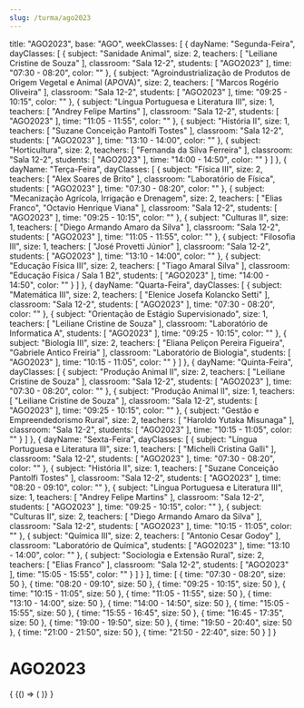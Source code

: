 ```yaml
---
slug: /turma/ago2023
---
```

  title: "AGO2023",
  base: "AGO",
  weekClasses: [
    {
      dayName: "Segunda-Feira",
      dayClasses: [
        {
          subject: "Sanidade Animal",
          size: 2,
          teachers: [
            "Leiliane Cristine de Souza"
          ],
          classroom: "Sala 12-2",
          students: [
            "AGO2023"
          ],
          time: "07:30 - 08:20",
          color: ""
        },
        {
          subject: "Agroindustrialização de Produtos de Origem Vegetal e Animal (APOVA)",
          size: 2,
          teachers: [
            "Marcos Rogério Oliveira"
          ],
          classroom: "Sala 12-2",
          students: [
            "AGO2023"
          ],
          time: "09:25 - 10:15",
          color: ""
        },
        {
          subject: "Língua Portuguesa e Literatura III",
          size: 1,
          teachers: [
            "Andrey Felipe Martins"
          ],
          classroom: "Sala 12-2",
          students: [
            "AGO2023"
          ],
          time: "11:05 - 11:55",
          color: ""
        },
        {
          subject: "História II",
          size: 1,
          teachers: [
            "Suzane Conceição Pantolfi Tostes"
          ],
          classroom: "Sala 12-2",
          students: [
            "AGO2023"
          ],
          time: "13:10 - 14:00",
          color: ""
        },
        {
          subject: "Horticultura",
          size: 2,
          teachers: [
            "Fernanda da Silva Ferreira"
          ],
          classroom: "Sala 12-2",
          students: [
            "AGO2023"
          ],
          time: "14:00 - 14:50",
          color: ""
        }
      ]
    },
    {
      dayName: "Terça-Feira",
      dayClasses: [
        {
          subject: "Física III",
          size: 2,
          teachers: [
            "Alex Soares de Brito"
          ],
          classroom: "Laboratório de Física",
          students: [
            "AGO2023"
          ],
          time: "07:30 - 08:20",
          color: ""
        },
        {
          subject: "Mecanização Agrícola, Irrigação e Drenagem",
          size: 2,
          teachers: [
            "Elias Franco",
            "Octavio Henrique Viana"
          ],
          classroom: "Sala 12-2",
          students: [
            "AGO2023"
          ],
          time: "09:25 - 10:15",
          color: ""
        },
        {
          subject: "Culturas II",
          size: 1,
          teachers: [
            "Diego Armando Amaro da Silva"
          ],
          classroom: "Sala 12-2",
          students: [
            "AGO2023"
          ],
          time: "11:05 - 11:55",
          color: ""
        },
        {
          subject: "Filosofia III",
          size: 1,
          teachers: [
            "José Provetti Júnior"
          ],
          classroom: "Sala 12-2",
          students: [
            "AGO2023"
          ],
          time: "13:10 - 14:00",
          color: ""
        },
        {
          subject: "Educação Física III",
          size: 2,
          teachers: [
            "Tiago Amaral Silva"
          ],
          classroom: "Educação Física / Sala 1 B2",
          students: [
            "AGO2023"
          ],
          time: "14:00 - 14:50",
          color: ""
        }
      ]
    },
    {
      dayName: "Quarta-Feira",
      dayClasses: [
        {
          subject: "Matemática III",
          size: 2,
          teachers: [
            "Elenice Josefa Kolancko Setti"
          ],
          classroom: "Sala 12-2",
          students: [
            "AGO2023"
          ],
          time: "07:30 - 08:20",
          color: ""
        },
        {
          subject: "Orientação de Estágio Supervisionado",
          size: 1,
          teachers: [
            "Leiliane Cristine de Souza"
          ],
          classroom: "Laboratório de Informatica A",
          students: [
            "AGO2023"
          ],
          time: "09:25 - 10:15",
          color: ""
        },
        {
          subject: "Biologia III",
          size: 2,
          teachers: [
            "Eliana Peliçon Pereira Figueira",
            "Gabriele Antico Freiria"
          ],
          classroom: "Laboratório de Biologia",
          students: [
            "AGO2023"
          ],
          time: "10:15 - 11:05",
          color: ""
        }
      ]
    },
    {
      dayName: "Quinta-Feira",
      dayClasses: [
        {
          subject: "Produção Animal II",
          size: 2,
          teachers: [
            "Leiliane Cristine de Souza"
          ],
          classroom: "Sala 12-2",
          students: [
            "AGO2023"
          ],
          time: "07:30 - 08:20",
          color: ""
        },
        {
          subject: "Produção Animal II",
          size: 1,
          teachers: [
            "Leiliane Cristine de Souza"
          ],
          classroom: "Sala 12-2",
          students: [
            "AGO2023"
          ],
          time: "09:25 - 10:15",
          color: ""
        },
        {
          subject: "Gestão e Empreendedorismo Rural",
          size: 2,
          teachers: [
            "Haroldo Yutaka Misunaga"
          ],
          classroom: "Sala 12-2",
          students: [
            "AGO2023"
          ],
          time: "10:15 - 11:05",
          color: ""
        }
      ]
    },
    {
      dayName: "Sexta-Feira",
      dayClasses: [
        {
          subject: "Língua Portuguesa e Literatura III",
          size: 1,
          teachers: [
            "Michelli Cristina Galli"
          ],
          classroom: "Sala 12-2",
          students: [
            "AGO2023"
          ],
          time: "07:30 - 08:20",
          color: ""
        },
        {
          subject: "História II",
          size: 1,
          teachers: [
            "Suzane Conceição Pantolfi Tostes"
          ],
          classroom: "Sala 12-2",
          students: [
            "AGO2023"
          ],
          time: "08:20 - 09:10",
          color: ""
        },
        {
          subject: "Língua Portuguesa e Literatura III",
          size: 1,
          teachers: [
            "Andrey Felipe Martins"
          ],
          classroom: "Sala 12-2",
          students: [
            "AGO2023"
          ],
          time: "09:25 - 10:15",
          color: ""
        },
        {
          subject: "Culturas II",
          size: 2,
          teachers: [
            "Diego Armando Amaro da Silva"
          ],
          classroom: "Sala 12-2",
          students: [
            "AGO2023"
          ],
          time: "10:15 - 11:05",
          color: ""
        },
        {
          subject: "Química III",
          size: 2,
          teachers: [
            "Antonio Cesar Godoy"
          ],
          classroom: "Laboratório de Química",
          students: [
            "AGO2023"
          ],
          time: "13:10 - 14:00",
          color: ""
        },
        {
          subject: "Sociologia e Extensão Rural",
          size: 2,
          teachers: [
            "Elias Franco"
          ],
          classroom: "Sala 12-2",
          students: [
            "AGO2023"
          ],
          time: "15:05 - 15:55",
          color: ""
        }
      ]
    }
  ],
  time: [
    {
      time: "07:30 - 08:20",
      size: 50
    },
    {
      time: "08:20 - 09:10",
      size: 50
    },
    {
      time: "09:25 - 10:15",
      size: 50
    },
    {
      time: "10:15 - 11:05",
      size: 50
    },
    {
      time: "11:05 - 11:55",
      size: 50
    },
    {
      time: "13:10 - 14:00",
      size: 50
    },
    {
      time: "14:00 - 14:50",
      size: 50
    },
    {
      time: "15:05 - 15:55",
      size: 50
    },
    {
      time: "15:55 - 16:45",
      size: 50
    },
    {
      time: "16:45 - 17:35",
      size: 50
    },
    {
      time: "19:00 - 19:50",
      size: 50
    },
    {
      time: "19:50 - 20:40",
      size: 50
    },
    {
      time: "21:00 - 21:50",
      size: 50
    },
    {
      time: "21:50 - 22:40",
      size: 50
    }
  ]
}

# AGO2023

<div>
  {
    <BrowserOnly>
      {() => (
        <Grid
          title={data.title}
          weekClasses={data.weekClasses}
          time={data.time}
        />
      )}
    </BrowserOnly>
  }
</div>
